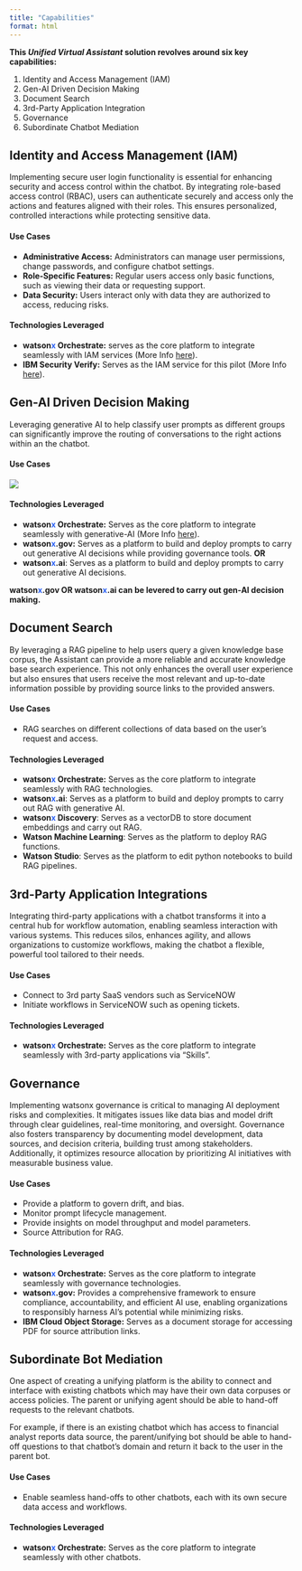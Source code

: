 ```yaml
---
title: "Capabilities"
format: html
---
```


**This *Unified Virtual Assistant* solution revolves around six key capabilities:**
<ol>
  <li>Identity and Access Management (IAM)</li>
  <li>Gen-AI Driven Decision Making</li>
  <li>Document Search</li>
  <li>3rd-Party Application Integration</li>
  <li>Governance</li>
  <li>Subordinate Chatbot Mediation</li>
</ol>

## Identity and Access Management (IAM)
Implementing secure user login functionality is essential for enhancing security and access control within the chatbot. By integrating role-based access control (RBAC), users can authenticate securely and access only the actions and features aligned with their roles. This ensures personalized, controlled interactions while protecting sensitive data.

#### Use Cases
* **Administrative Access:** Administrators can manage user permissions, change passwords, and configure chatbot settings.
* **Role-Specific Features:** Regular users access only basic functions, such as viewing their data or requesting support.
* **Data Security:** Users interact only with data they are authorized to access, reducing risks.

#### Technologies Leveraged
* **watson<span style="color:#2c62f5;">x</span> Orchestrate:** serves as the core platform to integrate seamlessly with IAM services (More Info [here](#)).
* **IBM Security Verify:** Serves as the IAM service for this pilot (More Info [here](#)). 

## Gen-AI Driven Decision Making
Leveraging generative AI to help classify user prompts as different groups can significantly improve the routing of conversations to the right actions 
within an the chatbot.

#### Use Cases
![](../../images/genai_usecase.png)

#### Technologies Leveraged
* **watson<span style="color:#2c62f5;">x</span> Orchestrate:** Serves as the core platform to integrate seamlessly with generative-AI (More Info [here](#)). 
* **watson<span style="color:#2c62f5;">x</span>.gov:** Serves as a platform to build and deploy prompts to carry out generative AI decisions while providing governance tools. **OR**
* **watson<span style="color:#2c62f5;">x</span>.ai**: Serves as a platform to build and deploy prompts to carry out generative AI decisions.

::: {.callout-note .indent}
**watson<span style="color:#2c62f5;">x</span>.gov OR watson<span style="color:#2c62f5;">x</span>.ai can be levered to carry out gen-AI decision making.**<br>
:::

## Document Search
By leveraging a RAG pipeline to help users query a given knowledge base corpus, the Assistant can provide a more reliable and accurate knowledge base search experience. This not only enhances the overall user experience but also ensures that users receive the most relevant and up-to-date information possible by providing source links to the provided answers.

#### Use Cases
* RAG searches on different collections of data based on the user's request and access.

#### Technologies Leveraged
* **watson<span style="color:#2c62f5;">x</span> Orchestrate:** Serves as the core platform to integrate seamlessly with RAG technologies. 
* **watson<span style="color:#2c62f5;">x</span>.ai**: Serves as a platform to build and deploy prompts to carry out RAG with generative AI.
* **watson<span style="color:#2c62f5;">x</span> Discovery**: Serves as a vectorDB to store document embeddings and carry out RAG.
* **Watson Machine Learning**: Serves as the platform to deploy RAG functions.
* **Watson Studio**: Serves as the platform to edit python notebooks to build RAG pipelines.

## 3rd-Party Application Integrations
Integrating third-party applications with a chatbot transforms it into a central hub for workflow automation, enabling seamless interaction with various systems. This reduces silos, enhances agility, and allows organizations to customize workflows, making the chatbot a flexible, powerful tool tailored to their needs.

#### Use Cases
* Connect to 3rd party SaaS vendors such as ServiceNOW
* Initiate workflows in ServiceNOW such as opening tickets.

#### Technologies Leveraged
* **watson<span style="color:#2c62f5;">x</span> Orchestrate:** Serves as the core platform to integrate seamlessly with 3rd-party applications via "Skills".

## Governance
Implementing watsonx governance is critical to managing AI deployment risks and complexities. It mitigates issues like data bias and model drift through clear guidelines, real-time monitoring, and oversight. Governance also fosters transparency by documenting model development, data sources, and decision criteria, building trust among stakeholders. Additionally, it optimizes resource allocation by prioritizing AI initiatives with measurable business value.

#### Use Cases
* Provide a platform to govern drift, and bias.
* Monitor prompt lifecycle management.
* Provide insights on model throughput and model parameters.
* Source Attribution for RAG.

#### Technologies Leveraged
* **watson<span style="color:#2c62f5;">x</span> Orchestrate:** Serves as the core platform to integrate seamlessly with governance technologies. 
* **watson<span style="color:#2c62f5;">x</span>.gov:** Provides a comprehensive framework to ensure compliance, accountability, and efficient AI use, enabling organizations to responsibly harness AI’s potential while minimizing risks.
* **IBM Cloud Object Storage:** Serves as a document storage for accessing PDF for source attribution links.

## Subordinate Bot Mediation
One aspect of creating a unifying platform is the ability to connect and interface with existing chatbots which may have their own data corpuses or access policies. The parent or unifying agent should be able to hand-off requests to the relevant chatbots. 

For example, if there is an existing chatbot which has access to financial analyst reports data source, the parent/unifying bot should be able to hand-off questions to that chatbot's domain and return it back to the user in the parent bot.

#### Use Cases
* Enable seamless hand-offs to other chatbots, each with its own secure data access and workflows.

#### Technologies Leveraged
* **watson<span style="color:#2c62f5;">x</span> Orchestrate:** Serves as the core platform to integrate seamlessly with other chatbots. 